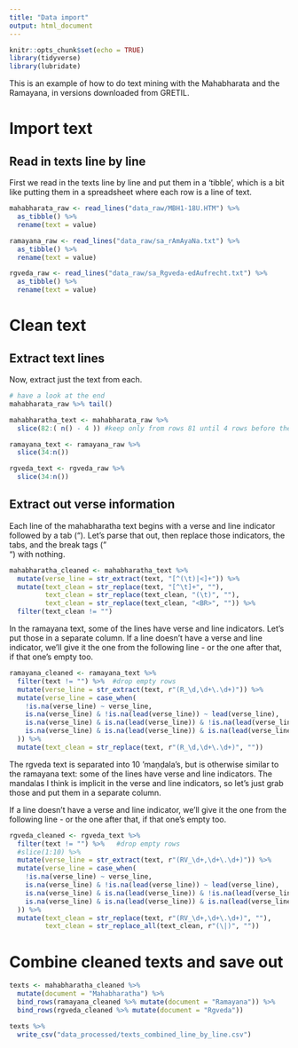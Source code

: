 ```yaml
---
title: "Data import"
output: html_document
---
```


```r
knitr::opts_chunk$set(echo = TRUE)
library(tidyverse)
library(lubridate)
```

This is an example of how to do text mining with the Mahabharata and the Ramayana, in versions downloaded from GRETIL.

# Import text
## Read in texts line by line
First we read in the texts line by line and put them in a 'tibble', which is a bit like putting them in a spreadsheet where each row is a line of text.

```r
mahabharata_raw <- read_lines("data_raw/MBH1-18U.HTM") %>% 
  as_tibble() %>% 
  rename(text = value)

ramayana_raw <- read_lines("data_raw/sa_rAmAyaNa.txt") %>% 
  as_tibble() %>% 
  rename(text = value)

rgveda_raw <- read_lines("data_raw/sa_Rgveda-edAufrecht.txt") %>% 
  as_tibble() %>% 
  rename(text = value)
```

# Clean text
## Extract text lines
Now, extract just the text from each.

```r
# have a look at the end
mahabharata_raw %>% tail()

mahabharatha_text <- mahabharata_raw %>% 
  slice(82:( n() - 4 )) #keep only from rows 81 until 4 rows before the end

ramayana_text <- ramayana_raw %>% 
  slice(34:n())

rgveda_text <- rgveda_raw %>% 
  slice(34:n())
```

## Extract out verse information
Each line of the mahabharatha text begins with a verse and line indicator followed by a tab ("\t").
Let's parse that out, then replace those indicators, the tabs, and the break tags ("<BR>") with nothing.

```r
mahabharatha_cleaned <- mahabharatha_text %>% 
  mutate(verse_line = str_extract(text, "[^(\t)|<]+")) %>% 
  mutate(text_clean = str_replace(text, "[^\t]+", ""),
         text_clean = str_replace(text_clean, "(\t)", ""),
         text_clean = str_replace(text_clean, "<BR>", "")) %>% 
  filter(text_clean != "")

```

In the ramayana text, some of the lines have verse and line indicators. 
Let's put those in a separate column.
If a line doesn't have a verse and line indicator, we'll give it the one from the following line - or the one after that, if that one's empty too.

```r
ramayana_cleaned <- ramayana_text %>%
  filter(text != "") %>%  #drop empty rows
  mutate(verse_line = str_extract(text, r"(R_\d,\d+\.\d+)")) %>% 
  mutate(verse_line = case_when(
    !is.na(verse_line) ~ verse_line,
    is.na(verse_line) & !is.na(lead(verse_line)) ~ lead(verse_line),
    is.na(verse_line) & is.na(lead(verse_line)) & !is.na(lead(verse_line, n = 2)) ~ lead(verse_line, n = 2),
    is.na(verse_line) & is.na(lead(verse_line)) & is.na(lead(verse_line, n = 2)) ~ lead(verse_line, n = 3)
  )) %>% 
  mutate(text_clean = str_replace(text, r"(R_\d,\d+\.\d+)", ""))
```

The rgveda text is separated into 10 'maṇḍala's, but is otherwise similar to the ramayana text: some of the lines have verse and line indicators. The mandalas I think is implicit in the verse and line indicators, so let's just grab those and put them in a separate column.

If a line doesn't have a verse and line indicator, we'll give it the one from the following line - or the one after that, if that one's empty too.

```r
rgveda_cleaned <- rgveda_text %>% 
  filter(text != "") %>%   #drop empty rows
  #slice(1:10) %>% 
  mutate(verse_line = str_extract(text, r"(RV_\d+,\d+\.\d+)")) %>% 
  mutate(verse_line = case_when(
    !is.na(verse_line) ~ verse_line,
    is.na(verse_line) & !is.na(lead(verse_line)) ~ lead(verse_line),
    is.na(verse_line) & is.na(lead(verse_line)) & !is.na(lead(verse_line, n = 2)) ~ lead(verse_line, n = 2),
    is.na(verse_line) & is.na(lead(verse_line)) & is.na(lead(verse_line, n = 2)) ~ lead(verse_line, n = 3)
  )) %>% 
  mutate(text_clean = str_replace(text, r"(RV_\d+,\d+\.\d+)", ""),
         text_clean = str_replace_all(text_clean, r"(\|)", ""))
```

# Combine cleaned texts and save out
```r
texts <- mahabharatha_cleaned %>% 
  mutate(document = "Mahabharatha") %>% 
  bind_rows(ramayana_cleaned %>% mutate(document = "Ramayana")) %>% 
  bind_rows(rgveda_cleaned %>% mutate(document = "Rgveda"))

texts %>% 
  write_csv("data_processed/texts_combined_line_by_line.csv")

```